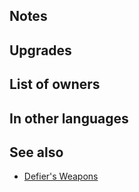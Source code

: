 {{Weapon Infobox
|tagid=SID_フローズンパフェ＋
|weaponName=Peachy Parfait+
|image=wep_mg057
|weaponType=Red Tome
|might=12
|range=2
|effect=At start of combat, if foe's HP ≥ 75%, grants Res+5 to unit and inflicts Res-5 on foe during combat, and also, if foe has Res bonus, grants bonus to unit's Res and inflicts penalty on foe's Res during combat = current bonus on foe's Res. Calculates each stat bonus independently.
|cost=300
|exclusive=0
|statModifiers=0,12,0,0,0
|required=Peachy Parfait
|refinePaths=default
|refineSP=350
|refineMedals=500
|refineStones=50
|intID=2611
|sort=92001
|value=15
|timingID=1
|abilityID=243
|limit1ID=53
|properties=
}}
==Notes==
{{TemporaryBufffromBonus|source=the foe}}
{{TemporaryDebufffromBonus|source=the foe}}

==Upgrades==
{{Weapon Upgrade List}}
==List of owners==
{{Skill Hero List}}
==In other languages==
{{OtherLanguages
|japanese=フローズンパフェ＋
|german=Pfirsichparfait+
|spanishEU=Postre helado +
|spanishLA=Postre helado +
|french=Parfait pêche +
|italian=Semifreddo+
|chineseTW=冰涼聖代＋
|portuguese=Doce perfeito+
}}
==See also==
{{See also skills|cond=Description LIKE '%if foe has%bonus%grants%inflicts%' AND Exclusive='1' AND WikiName NOT LIKE '%defier%'}}
* [[Skill families/Weapons#Defier's|Defier's Weapons]]
{{Weapons Navbox}}